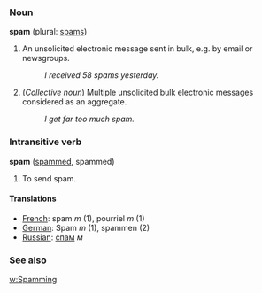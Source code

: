===Noun===
'''spam''' (plural: [[spams]])

# An unsolicited electronic message sent in bulk, e.g. by email or newsgroups.
#: ''I received 58 spams yesterday.''
# (''Collective noun'') Multiple unsolicited bulk electronic messages considered as an aggregate.
#: ''I get far too much spam.''

===Intransitive verb===
'''spam''' ([[spammed]], spammed)

# To send spam.

==== Translations ====
*[[French]]: spam ''m'' (1), pourriel ''m'' (1)
*[[German]]: Spam ''m'' (1), spammen (2)
*[[Russian]]: [[спам]] ''м''

===See also===
[[w:Spamming]]